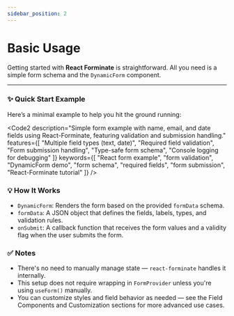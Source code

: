 ```yaml
---
sidebar_position: 2
---
```


# Basic Usage

Getting started with **React Forminate** is straightforward. All you need is a simple form schema and the `DynamicForm` component.

---

### ✨ Quick Start Example

Here’s a minimal example to help you hit the ground running:

<Code2 
      description="Simple form example with name, email, and date fields using React-Forminate, featuring validation and submission handling."
      features={[
        "Multiple field types (text, date)",
        "Required field validation",
        "Form submission handling",
        "Type-safe form schema",
        "Console logging for debugging"
      ]}
      keywords={[
        "React form example",
        "form validation",
        "DynamicForm demo",
        "form schema",
        "required fields",
        "form submission",
        "React-Forminate tutorial"
      ]}
/>

### 💡 How It Works

- `DynamicForm`: Renders the form based on the provided `formData` schema.
- `formData`: A JSON object that defines the fields, labels, types, and validation rules.
- `onSubmit`: A callback function that receives the form values and a validity flag when the user submits the form.

### ✅ Notes

- There's no need to manually manage state — `react-forminate` handles it internally.
- This setup does not require wrapping in `FormProvider` unless you're using `useForm()` manually.
- You can customize styles and field behavior as needed — see the Field Components and Customization sections for more advanced use cases.
